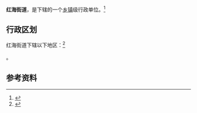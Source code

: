 {{中国乡级行政区|21/08/04/001/000}}

'''红海街道'''，是{{PRC admin/fullname|21/08/04/001/000|3}}下辖的一个[[乡镇|乡镇]]级行政单位。<ref>{{PRC admin/ref sgc|{{PRC admin/parent|21/08/04/001/000}}}}</ref>

== 行政区划 ==

红海街道下辖以下地区：<ref>{{PRC admin/ref sgc|21/08/04/001/000}}</ref>

{{PRC admin/children|21/08/04/001/000}}。

== 参考资料 ==

{{reflist}}

{{行政区划小作品}}
{{PRC admin/navcat|21/08/04/001/000}}